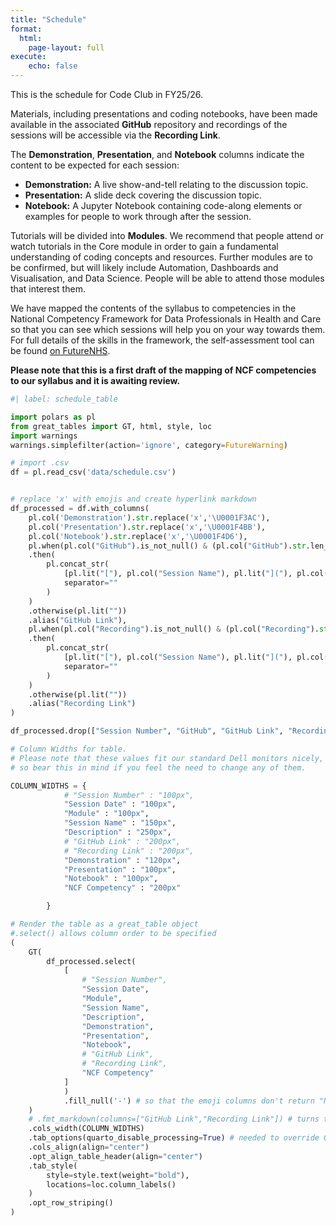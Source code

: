```yaml
---
title: "Schedule"
format:
  html:
    page-layout: full
execute:
    echo: false
---
```


This is the schedule for Code Club in FY25/26.

Materials, including presentations and coding notebooks, have been made available in the associated **GitHub** repository and recordings of the sessions will be accessible via the **Recording Link**.

The **Demonstration**, **Presentation**, and **Notebook** columns indicate the content to be expected for each session:

- **Demonstration:** A live show-and-tell relating to the discussion topic.
- **Presentation:** A slide deck covering the discussion topic.
- **Notebook:** A Jupyter Notebook containing code-along elements or examples for people to work through after the session.

Tutorials will be divided into **Modules**. We recommend that people attend or watch tutorials in the Core module in order to gain a fundamental understanding of coding concepts and resources. Further modules are to be confirmed, but will likely include Automation, Dashboards and Visualisation, and Data Science. People will be able to attend those modules that interest them.

We have mapped the contents of the syllabus to competencies in the National Competency Framework for Data Professionals in Health and Care so that you can see which sessions will help you on your way towards them. For full details of the skills in the framework, the self-assessment tool can be found [on FutureNHS](https://future.nhs.uk/DataAnalytics/view?objectID=163018181).

**Please note that this is a first draft of the mapping of NCF competencies to our syllabus and it is awaiting review.**

<!-- ::: column-page -->
```python
#| label: schedule_table

import polars as pl
from great_tables import GT, html, style, loc
import warnings
warnings.simplefilter(action='ignore', category=FutureWarning)

# import .csv
df = pl.read_csv('data/schedule.csv')


# replace 'x' with emojis and create hyperlink markdown
df_processed = df.with_columns(
    pl.col('Demonstration').str.replace('x','\U0001F3AC'),
    pl.col('Presentation').str.replace('x','\U0001F4BB'),
    pl.col('Notebook').str.replace('x','\U0001F4D6'),
    pl.when(pl.col("GitHub").is_not_null() & (pl.col("GitHub").str.len_chars() > 0))
    .then(
        pl.concat_str(
            [pl.lit("["), pl.col("Session Name"), pl.lit("]("), pl.col("GitHub"), pl.lit(")")],
            separator=""
        )
    )
    .otherwise(pl.lit("")) 
    .alias("GitHub Link"),
    pl.when(pl.col("Recording").is_not_null() & (pl.col("Recording").str.len_chars() > 0))
    .then(
        pl.concat_str(
            [pl.lit("["), pl.col("Session Name"), pl.lit("]("), pl.col("Recording"), pl.lit(")")],
            separator=""
        )
    )
    .otherwise(pl.lit(""))
    .alias("Recording Link")
)

df_processed.drop(["Session Number", "GitHub", "GitHub Link", "Recording", "Recording Link"])

# Column Widths for table.
# Please note that these values fit our standard Dell monitors nicely,
# so bear this in mind if you feel the need to change any of them.

COLUMN_WIDTHS = {
            # "Session Number" : "100px",
            "Session Date" : "100px",
            "Module" : "100px",
            "Session Name" : "150px",
            "Description" : "250px",
            # "GitHub Link" : "200px",
            # "Recording Link" : "200px",
            "Demonstration" : "120px",
            "Presentation" : "100px",
            "Notebook" : "100px",
            "NCF Competency" : "200px"

        }

# Render the table as a great_table object
#.select() allows column order to be specified
(
    GT(
        df_processed.select(
            [
                # "Session Number",
                "Session Date",
                "Module",
                "Session Name",
                "Description",
                "Demonstration",
                "Presentation",
                "Notebook",
                # "GitHub Link",
                # "Recording Link",
                "NCF Competency"
            ]
            )
            .fill_null('-') # so that the emoji columns don't return "None" when empty
    )
    # .fmt_markdown(columns=["GitHub Link","Recording Link"]) # turns the hyperlink markdown into rendered link
    .cols_width(COLUMN_WIDTHS)
    .tab_options(quarto_disable_processing=True) # needed to override Quarto's own table formatting
    .cols_align(align="center")
    .opt_align_table_header(align="center")
    .tab_style(
        style=style.text(weight="bold"),
        locations=loc.column_labels()
    )
    .opt_row_striping()
)
```
<!-- ::: -->
